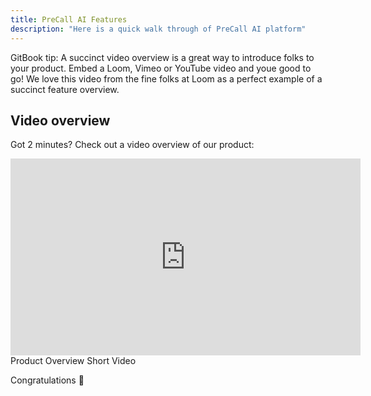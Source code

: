 ```yaml
---
title: PreCall AI Features
description: "Here is a quick walk through of PreCall AI platform"
---
```


<Note>
  GitBook tip: A succinct video overview is a great way to introduce folks to
  your product. Embed a Loom, Vimeo or YouTube video and youe good to go! We
  love this video from the fine folks at Loom as a perfect example of a succinct
  feature overview.
</Note>

## Video overview

Got 2 minutes? Check out a video overview of our product:

<iframe
  width="560"
  height="315"
  src="https://www.youtube.com/embed/HGvab1Wtsks"
  title="YouTube video player"
  frameBorder="0"
  allow="accelerometer; autoplay; clipboard-write; encrypted-media; gyroscope; picture-in-picture"
  allowFullScreen
  style={{ width: "100%", borderRadius: "0.5rem" }}>
  {" "}
</iframe>

<div style={{ textAlign: "center" }}>Product Overview Short Video</div>

Congratulations 👋
